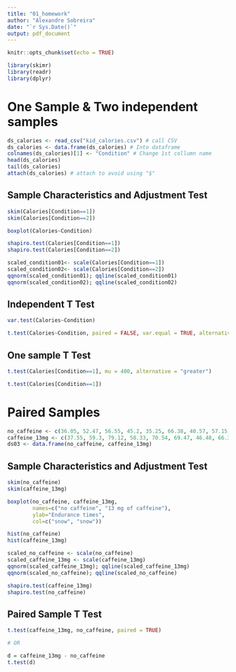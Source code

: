 ```yaml
---
title: "01_homework"
author: "Alexandre Sobreira"
date: "`r Sys.Date()`"
output: pdf_document
---
```


```r
knitr::opts_chunk$set(echo = TRUE)
```

```r
library(skimr)
library(readr)
library(dplyr)
```

# One Sample & Two independent samples
```r
ds_calories <- read_csv("kid_calories.csv") # call CSV
ds_calories <- data.frame(ds_calories) # Into dataframe
colnames(ds_calories)[1] <- "Condition" # Change 1st collumn name
head(ds_calories)
tail(ds_calories)
attach(ds_calories) # attach to avoid using "$"
```
## Sample Characteristics and Adjustment Test
```r
skim(Calories[Condition==1])
skim(Calories[Condition==2])
```

```r
boxplot(Calories~Condition)
```
```r
shapiro.test(Calories[Condition==1])
shapiro.test(Calories[Condition==2])
```
```r
scaled_condition01<- scale(Calories[Condition==1])
scaled_condition02<- scale(Calories[Condition==2])
qqnorm(scaled_condition01); qqline(scaled_condition01)
qqnorm(scaled_condition02); qqline(scaled_condition02)
```
## Independent T Test

```r
var.test(Calories~Condition)
```
```r
t.test(Calories~Condition, paired = FALSE, var.equal = TRUE, alternative = "two.sided", conf.level = .95)
```
## One sample T Test
```r
t.test(Calories[Condition==1], mu = 400, alternative = "greater") 
```
```r
t.test(Calories[Condition==1])
```
# Paired Samples
```r
no_caffeine <- c(36.05, 52.47, 56.55, 45.2, 35.25, 66.38, 40.57, 57.15, 28.34)
caffeine_13mg <- c(37.55, 59.3, 79.12, 58.33, 70.54, 69.47, 46.48, 66.35, 36.2)
ds03 <- data.frame(no_caffeine, caffeine_13mg)
```

## Sample Characteristics and Adjustment Test
```r
skim(no_caffeine)
skim(caffeine_13mg)
```


```r
boxplot(no_caffeine, caffeine_13mg, 
        names=c("no caffeine", "13 mg of caffeine"),
        ylab="Endurance times", 
        col=c("snow", "snow"))
```


```r
hist(no_caffeine)
hist(caffeine_13mg)
```


```r
scaled_no_caffeine <- scale(no_caffeine)
scaled_caffeine_13mg <- scale(caffeine_13mg)
qqnorm(scaled_caffeine_13mg); qqline(scaled_caffeine_13mg)
qqnorm(scaled_no_caffeine); qqline(scaled_no_caffeine)
```

```r
shapiro.test(caffeine_13mg)
shapiro.test(no_caffeine)
```
## Paired Sample T Test
```r
t.test(caffeine_13mg, no_caffeine, paired = TRUE)

# OR 

d = caffeine_13mg - no_caffeine 
t.test(d)
```



